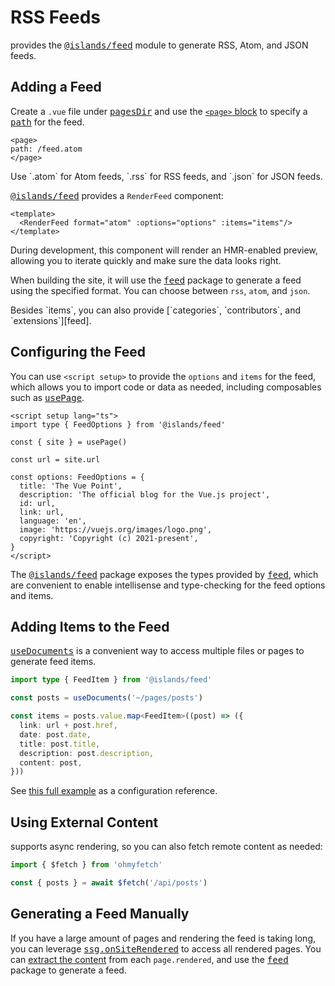 [pages]: /guide/project-structure#pages
[routing]: /guide/routing
[@islands/feed]: /guide/modules#islandsfeed
[usePage]: /guide/project-structure#using-page-data
[path]: /guide/routing#override-routes

[feed]: https://github.com/jpmonette/feed
[this full example]: https://github.com/nuraui/nurajs/blob/main/playground/the-vue-point/src/pages/feed.vue
[extract the content]: https://github.com/vuejs/blog/blob/master/.vitepress/genFeed.js#L22-L24
[ssg.onSiteRendered]: /config#ssg-onsiterendered

[useDocuments]: /guide/documents

# RSS Feeds

<Iles/> provides the <kbd>[@islands/feed]</kbd> module to generate RSS, Atom, and JSON feeds.

## Adding a Feed

Create a `.vue` file under <kbd>[pagesDir][pages]</kbd> and use the [`<page>` block][pages] to specify a <kbd>[path]</kbd> for the feed.

```vue
<page>
path: /feed.atom
</page>
```

<Tip title="Recommended Extensions">
Use `.atom` for Atom feeds, `.rss` for RSS feeds, and `.json` for JSON feeds.
</Tip>

<kbd>[@islands/feed]</kbd> provides a `RenderFeed` component:

```vue
<template>
  <RenderFeed format="atom" :options="options" :items="items"/>
</template>
```

During development, this component will render an HMR-enabled preview, allowing
you to iterate quickly and make sure the data looks right.

When building the site, it will use the <kbd>[feed]</kbd> package to generate
a feed using the specified format. You can choose between `rss`, `atom`, and `json`.

<Tip>
Besides `items`, you can also provide [`categories`, `contributors`, and `extensions`][feed].
</Tip>

## Configuring the Feed

You can use `<script setup>` to provide the `options` and `items` for the feed,
which allows you to import code or data as needed, including composables such as <kbd>[usePage]</kbd>.

```vue
<script setup lang="ts">
import type { FeedOptions } from '@islands/feed'

const { site } = usePage()

const url = site.url

const options: FeedOptions = {
  title: 'The Vue Point',
  description: 'The official blog for the Vue.js project',
  id: url,
  link: url,
  language: 'en',
  image: 'https://vuejs.org/images/logo.png',
  copyright: 'Copyright (c) 2021-present',
}
</script>
```

The <kbd>[@islands/feed]</kbd> package exposes the types provided by <kbd>[feed]</kbd>,
which are convenient to enable intellisense and type-checking for the feed options and items.

## Adding Items to the Feed

<kbd>[useDocuments]</kbd> is a convenient way to access multiple files or pages to generate feed items.

```ts
import type { FeedItem } from '@islands/feed'

const posts = useDocuments('~/pages/posts')

const items = posts.value.map<FeedItem>((post) => ({
  link: url + post.href,
  date: post.date,
  title: post.title,
  description: post.description,
  content: post,
}))
```

See [this full example] as a configuration reference.

## Using External Content

<Iles/> supports async rendering, so you can also fetch remote content as needed:

```ts
import { $fetch } from 'ohmyfetch'

const { posts } = await $fetch('/api/posts')
```

## Generating a Feed Manually

If you have a large amount of pages and rendering the feed is taking long, you can leverage <kbd>[ssg.onSiteRendered]</kbd> to access all rendered pages. You can [extract the content] from each `page.rendered`, and use the <kbd>[feed]</kbd> package to generate a feed.
